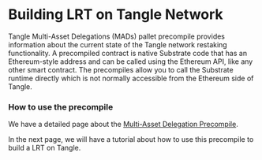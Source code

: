# Building LRT on Tangle Network

Tangle Multi-Asset Delegations (MADs) pallet precompile provides information about the current state of the Tangle network restaking functionality.
A precompiled contract is native Substrate code that has an Ethereum-style address and can be called using the Ethereum API, like any other smart contract.
The precompiles allow you to call the Substrate runtime directly which is not normally accessible from the Ethereum side of Tangle.

### How to use the precompile

We have a detailed page about the [Multi-Asset Delegation Precompile](../../developers/precompiles/features/multi-asset-delegation.mdx).

In the next page, we will have a tutorial about how to use this precompile to build a LRT on Tangle.
